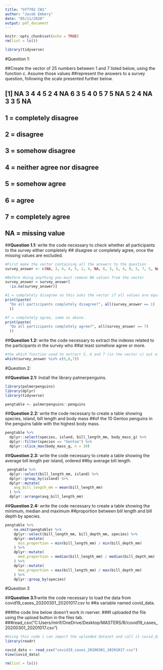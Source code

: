 ```yaml
---
title: "GY7702 CW1"
author: "Jacob Embery"
date: "05/11/2020"
output: pdf_document
---
```


```r
knitr::opts_chunk$set(echo = TRUE)
rm(list = ls())
```

```r
library(tidyverse)
```

#Question 1:


##Create the vector of 25 numbers between 1 and 7 listed below, using the function c. Assume those values
##represent the answers to a survey question, following the scale presented further below.

## [1] NA 3 4 4 5 2 4 NA 6 3 5 4 0 5 7 5 NA 5 2 4 NA 3 3 5 NA

## 1 = completely disagree
## 2 = disagree
## 3 = somehow disagree
## 4 = neither agree nor disagree
## 5 = somehow agree
## 6 = agree
## 7 = completely agree
## NA = missing value


##**Question 1.1:** write the code necessary to check whether all participants to the survey either completely
## disagree or completely agree, once the missing values are excluded.

```r
#First make the vector containing all the answers to the question
survey_answer <- c(NA, 3, 4, 4, 5, 2, 4, NA, 6, 3, 5, 4, 0, 5, 7, 5, NA, 5, 2, 4, NA, 3, 3, 5, NA)

#Before doing anything you must remove NA values from the vector
survey_answer = survey_answer[
  !is.na(survey_answer)]

#1 = completely disagree so this asks the vector if all values are equal to 1.
print(paste(
  "Do all participants completely disagree?", all(survey_answer == 1)
  ))

#7 = completely agree, same as above.
print(paste(
  "Do all participants completely agree?", all(survey_answer == 7)
  ))
```



##**Question 1.2:** write the code necessary to extract the indexes related to the participants in the survey who
##at least somehow agree or more.

```r
#the which function used to extract 5, 6 and 7 (in the vector c) out of the survey_answer vetor
which(survey_answer %in% c(5,6,7))
```



#Question 2:


##**Question 2.1:** Install the library palmerpenguins.
  
```r
library(palmerpenguins)
library(dplyr)
library(tidyverse)

pengtable <- palmerpenguins::penguins
```



##**Question 2.2:** write the code necessary to create a table showing species, island, bill length and body mass
##of the 10 Gentoo penguins in the penguins table with the highest body mass.
  
```r
pengtable %>%
  dplyr::select(species, island, bill_length_mm, body_mass_g) %>%
  dplyr::filter(species == "Gentoo") %>%
  dplyr::slice_max(body_mass_g, n = 10)
```



##**Question 2.3:** write the code necessary to create a table showing the average bill length per island, ordered
##by average bill length.
  
```r
 pengtable %>%
  dplyr::select(bill_length_mm, island) %>% 
  dplyr::group_by(island) %>%
  dplyr::mutate(
    avg_bill_length_mm = mean(bill_length_mm)
  ) %>%
  dplyr::arrange(avg_bill_length_mm)
```



##**Question 2.4:** write the code necessary to create a table showing the minimum, median and maximum
##proportion between bill length and bill depth by species.
  
```r
pengtable %>%
    na.omit(pengtable) %>%
    dplyr::select(bill_length_mm, bill_depth_mm, species) %>%
    dplyr::mutate(
      min_proportion = min(bill_length_mm) / min(bill_depth_mm)
    ) %>%
    dplyr::mutate(
      med_proportion = median(bill_length_mm) / median(bill_depth_mm)
    ) %>%
    dplyr::mutate(
      max_proportion = max(bill_length_mm) / max(bill_depth_mm)
    ) %>%
    dplyr::group_by(species)
```



#Question 3


##**Question 3.1:**write the code necessary to load the data from covid19_cases_20200301_20201017.csv to
##a variable named covid_data.

###the code line below doesn't work in rserver.
###I uploaded the file using the upload button in the files tab.
###read_csv("C:Users/mirif/OneDrive/Desktop/MASTERS/R/covid19_cases_20200301_20201017.csv")

```r
#Using this code i can import the uploaded dataset and call it covid_data
library(readr)

covid_data <- read_csv("covid19_cases_20200301_20201017.csv")
View(covid_data)
```

















```r
rm(list = ls())
```

